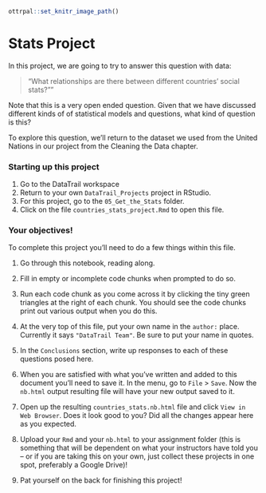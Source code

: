 
```r
ottrpal::set_knitr_image_path()
```

# Stats Project

In this project, we are going to try to answer this question with data:

> "What relationships are there between different countries' social stats?""

Note that this is a very open ended question. Given that we have discussed different kinds of of statistical models and questions, what kind of question is this?

To explore this question, we'll return to the dataset we used from the United Nations in our project from the Cleaning the Data chapter.

### Starting up this project

1. Go to the DataTrail workspace
2. Return to your own `DataTrail_Projects` project in RStudio.
3. For this project, go to the `05_Get_the_Stats` folder.
4. Click on the file `countries_stats_project.Rmd` to open this file.

### Your objectives!

To complete this project you'll need to do a few things within this file.  

1. Go through this notebook, reading along.

2. Fill in empty or incomplete code chunks when prompted to do so.

3. Run each code chunk as you come across it by clicking the tiny green triangles at the right of each chunk. You should see the code chunks print out various output when you do this.

4. At the very top of this file, put your own name in the `author:` place. Currently it says `"DataTrail Team"`. Be sure to put your name in quotes.

5. In the `Conclusions` section, write up responses to each of these questions posed here.

6. When you are satisfied with what you've written and added to this document you'll need to save it. In the menu, go to `File` > `Save`. Now the `nb.html` output resulting file will have your new output saved to it.

7. Open up the resulting `countries_stats.nb.html` file and click `View in Web Browser`. Does it look good to you? Did all the changes appear here as you expected.

8. Upload your `Rmd` and your `nb.html` to your assignment folder (this is something that will be dependent on what your instructors have told you -- or if you are taking this on your own, just collect these projects in one spot, preferably a Google Drive)!

9. Pat yourself on the back for finishing this project!
